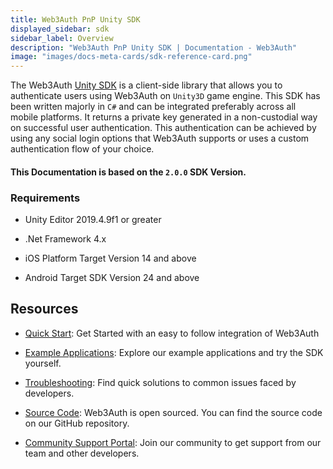 ```yaml
---
title: Web3Auth PnP Unity SDK
displayed_sidebar: sdk
sidebar_label: Overview
description: "Web3Auth PnP Unity SDK | Documentation - Web3Auth"
image: "images/docs-meta-cards/sdk-reference-card.png"
---
```


The Web3Auth [Unity SDK](https://github.com/Web3Auth/web3auth-unity-sdk) is a client-side library that allows you to authenticate users using Web3Auth
on `Unity3D` game engine. This SDK has been written majorly in `C#` and can be integrated preferably across all mobile platforms. It returns a private
key generated in a non-custodial way on successful user authentication. This authentication can be achieved by using any social login options that
Web3Auth supports or uses a custom authentication flow of your choice.

#### This Documentation is based on the `2.0.0` SDK Version.

### Requirements

- Unity Editor 2019.4.9f1 or greater

- .Net Framework 4.x

- iOS Platform Target Version 14 and above

- Android Target SDK Version 24 and above

## Resources

- [Quick Start](/quick-start?product=PNP&sdk=PNP_UNITY&framework=IOS&stepIndex=0): Get Started with an easy to follow integration of Web3Auth

- [Example Applications](/examples?product=Plug+and+Play&sdk=Plug+and+Play+Unity+SDK): Explore our example applications and try the SDK yourself.

- [Troubleshooting](/troubleshooting): Find quick solutions to common issues faced by developers.

- [Source Code](https://github.com/Web3Auth/web3auth-unity-sdk): Web3Auth is open sourced. You can find the source code on our GitHub repository.

- [Community Support Portal](https://web3auth.io/community/c/help-pnp/pnp-unity/20): Join our community to get support from our team and other
  developers.
